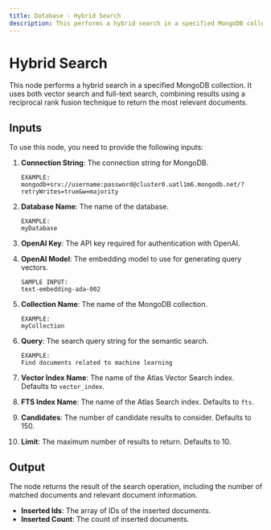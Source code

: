 ```yaml
---
title: Database - Hybrid Search
description: This performs a hybrid search in a specified MongoDB collection, conducts the search, and returns matched documents.
---
```



# Hybrid Search
This node performs a hybrid search in a specified MongoDB collection. It uses both vector search and full-text search, combining results using a reciprocal rank fusion technique to return the most relevant documents.

<Node id="@buildship/mongodb-hybrid-search" version="1.2.0" />

## Inputs
To use this node, you need to provide the following inputs:

1. **Connection String**: The connection string for MongoDB.
   ```
   EXAMPLE:
   mongodb+srv://username:password@cluster0.uatl1m6.mongodb.net/?retryWrites=true&w=majority
   ```

2. **Database Name**: The name of the database.
   ```
   EXAMPLE:
   myDatabase
   ```

3. **OpenAI Key**: The API key required for authentication with OpenAI.

4. **OpenAI Model**: The embedding model to use for generating query vectors.
   ```
   SAMPLE INPUT:
   text-embedding-ada-002
   ```

5. **Collection Name**: The name of the MongoDB collection.
   ```
   EXAMPLE:
   myCollection
   ```

6. **Query**: The search query string for the semantic search.
   ```
   EXAMPLE:
   Find documents related to machine learning
   ```

7. **Vector Index Name**: The name of the Atlas Vector Search index. Defaults to `vector_index`.

8. **FTS Index Name**: The name of the Atlas Search index. Defaults to `fts`.

9. **Candidates**: The number of candidate results to consider. Defaults to 150.

10. **Limit**: The maximum number of results to return. Defaults to 10.

## Output
The node returns the result of the search operation, including the number of matched documents and relevant document information.

- **Inserted Ids**: The array of IDs of the inserted documents.
- **Inserted Count**: The count of inserted documents.